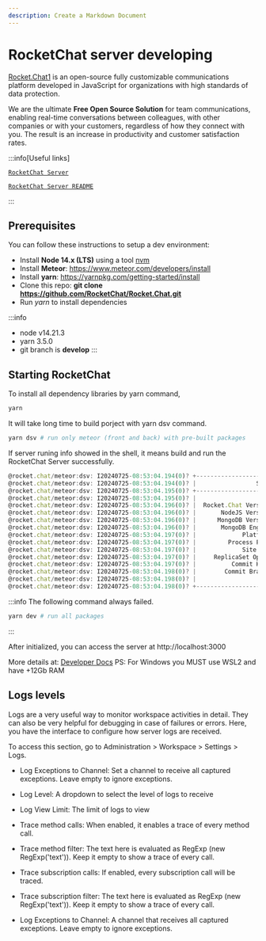 ```yaml
---
description: Create a Markdown Document
---
```


# RocketChat server developing

[Rocket.Chat1](https://rocket.chat) is an open-source fully customizable communications platform developed in JavaScript for organizations with high standards of data protection.

We are the ultimate **Free Open Source Solution** for team communications, enabling real-time conversations between colleagues, with other companies or with your customers, regardless of how they connect with you. The result is an increase in productivity and customer satisfaction rates.


:::info[Useful links]

[`RocketChat Server`](https://github.com/RocketChat/Rocket.Chat)

[`RocketChat Server README`](https://github.com/RocketChat/Rocket.Chat/blob/develop/README.md)

:::

## Prerequisites

You can follow these instructions to setup a dev environment:

- Install **Node 14.x (LTS)** using a tool [nvm](https://github.com/creationix/nvm) 
- Install **Meteor**: https://www.meteor.com/developers/install
- Install **yarn**: https://yarnpkg.com/getting-started/install
- Clone this repo: **git clone https://github.com/RocketChat/Rocket.Chat.git**
- Run *yarn* to install dependencies

:::info
- node v14.21.3
- yarn 3.5.0
- git branch is **develop**
:::

## Starting RocketChat
To install all dependency libraries by yarn command, 

```bash
yarn
```
It will take long time to build porject with yarn dsv command.
```bash
yarn dsv # run only meteor (front and back) with pre-built packages
```
If server runing info showed in the shell, it means build and run the RocketChat Server successfully.

```js
@rocket.chat/meteor:dsv: I20240725-08:53:04.194(0)? +-----------------------------------------------+
@rocket.chat/meteor:dsv: I20240725-08:53:04.194(0)? |                 SERVER RUNNING                |
@rocket.chat/meteor:dsv: I20240725-08:53:04.195(0)? +-----------------------------------------------+
@rocket.chat/meteor:dsv: I20240725-08:53:04.195(0)? |                                               |
@rocket.chat/meteor:dsv: I20240725-08:53:04.196(0)? |  Rocket.Chat Version: 6.11.0-develop          |
@rocket.chat/meteor:dsv: I20240725-08:53:04.196(0)? |       NodeJS Version: 14.21.4 - x64           |
@rocket.chat/meteor:dsv: I20240725-08:53:04.196(0)? |      MongoDB Version: 7.0.5                   |
@rocket.chat/meteor:dsv: I20240725-08:53:04.196(0)? |       MongoDB Engine: wiredTiger              |
@rocket.chat/meteor:dsv: I20240725-08:53:04.197(0)? |             Platform: linux                   |
@rocket.chat/meteor:dsv: I20240725-08:53:04.197(0)? |         Process Port: 22674                   |
@rocket.chat/meteor:dsv: I20240725-08:53:04.197(0)? |             Site URL: http://localhost:3000/  |
@rocket.chat/meteor:dsv: I20240725-08:53:04.197(0)? |     ReplicaSet OpLog: Enabled                 |
@rocket.chat/meteor:dsv: I20240725-08:53:04.197(0)? |          Commit Hash: 978e2d18f6              |
@rocket.chat/meteor:dsv: I20240725-08:53:04.198(0)? |        Commit Branch: develop                 |
@rocket.chat/meteor:dsv: I20240725-08:53:04.198(0)? |                                               |
@rocket.chat/meteor:dsv: I20240725-08:53:04.198(0)? +-----------------------------------------------+

```
:::info
The following command always failed.

```bash
yarn dev # run all packages
```
:::

After initialized, you can access the server at http://localhost:3000

More details at: [Developer Docs](https://developer.rocket.chat/v1/docs/server-environment-setup)
PS: For Windows you MUST use WSL2 and have +12Gb RAM

## Logs levels

Logs are a very useful way to monitor workspace activities in detail. They can also be very helpful for debugging in case of failures or errors. Here, you have the interface to configure how server logs are received.

To access this section, go to Administration > Workspace > Settings > Logs.

- Log Exceptions to Channel: Set a channel to receive all captured exceptions. Leave empty to ignore exceptions.

- Log Level: A dropdown to select the level of logs to receive

- Log View Limit: The limit of logs to view

- Trace method calls: When enabled, it enables a trace of every method call.

- Trace method filter: The text here is evaluated as RegExp (new RegExp('text')). Keep it empty to show a trace of every call.

- Trace subscription calls: If enabled, every subscription call will be traced.

- Trace subscription filter: The text here is evaluated as RegExp (new RegExp('text')). Keep it empty to show a trace of every call.

- Log Exceptions to Channel: A channel that receives all captured exceptions. Leave empty to ignore exceptions.

